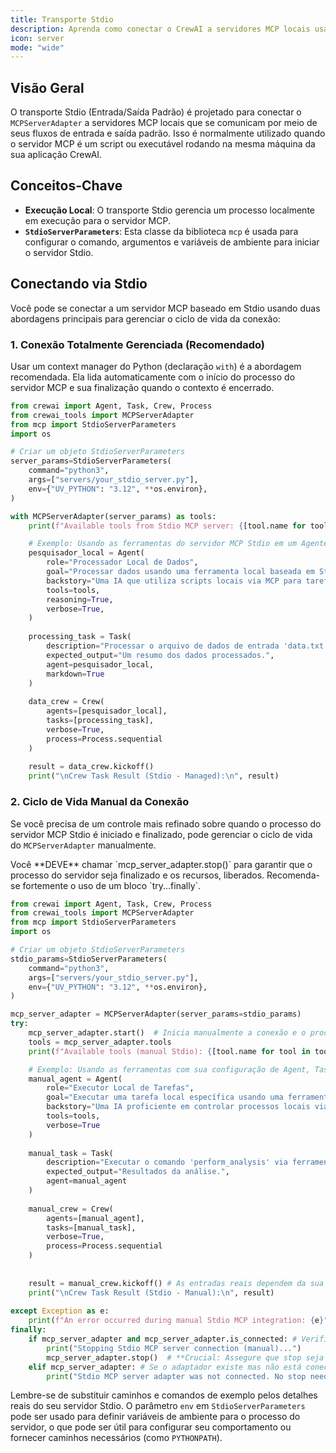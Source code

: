 ```yaml
---
title: Transporte Stdio
description: Aprenda como conectar o CrewAI a servidores MCP locais usando o mecanismo de transporte Stdio (Entrada/Saída Padrão).
icon: server
mode: "wide"
---
```


## Visão Geral

O transporte Stdio (Entrada/Saída Padrão) é projetado para conectar o `MCPServerAdapter` a servidores MCP locais que se comunicam por meio de seus fluxos de entrada e saída padrão. Isso é normalmente utilizado quando o servidor MCP é um script ou executável rodando na mesma máquina da sua aplicação CrewAI.

## Conceitos-Chave

- **Execução Local**: O transporte Stdio gerencia um processo localmente em execução para o servidor MCP.
- **`StdioServerParameters`**: Esta classe da biblioteca `mcp` é usada para configurar o comando, argumentos e variáveis de ambiente para iniciar o servidor Stdio.

## Conectando via Stdio

Você pode se conectar a um servidor MCP baseado em Stdio usando duas abordagens principais para gerenciar o ciclo de vida da conexão:

### 1. Conexão Totalmente Gerenciada (Recomendado)

Usar um context manager do Python (declaração `with`) é a abordagem recomendada. Ela lida automaticamente com o início do processo do servidor MCP e sua finalização quando o contexto é encerrado.

```python
from crewai import Agent, Task, Crew, Process
from crewai_tools import MCPServerAdapter
from mcp import StdioServerParameters
import os

# Criar um objeto StdioServerParameters
server_params=StdioServerParameters(
    command="python3", 
    args=["servers/your_stdio_server.py"],
    env={"UV_PYTHON": "3.12", **os.environ},
)

with MCPServerAdapter(server_params) as tools:
    print(f"Available tools from Stdio MCP server: {[tool.name for tool in tools]}")

    # Exemplo: Usando as ferramentas do servidor MCP Stdio em um Agente CrewAI
    pesquisador_local = Agent(
        role="Processador Local de Dados",
        goal="Processar dados usando uma ferramenta local baseada em Stdio.",
        backstory="Uma IA que utiliza scripts locais via MCP para tarefas especializadas.",
        tools=tools,
        reasoning=True,
        verbose=True,
    )
    
    processing_task = Task(
        description="Processar o arquivo de dados de entrada 'data.txt' e resumir seu conteúdo.",
        expected_output="Um resumo dos dados processados.",
        agent=pesquisador_local,
        markdown=True
    )
    
    data_crew = Crew(
        agents=[pesquisador_local],
        tasks=[processing_task],
        verbose=True,
        process=Process.sequential 
    )
   
    result = data_crew.kickoff()
    print("\nCrew Task Result (Stdio - Managed):\n", result)

```

### 2. Ciclo de Vida Manual da Conexão

Se você precisa de um controle mais refinado sobre quando o processo do servidor MCP Stdio é iniciado e finalizado, pode gerenciar o ciclo de vida do `MCPServerAdapter` manualmente.

<Info>
Você **DEVE** chamar `mcp_server_adapter.stop()` para garantir que o processo do servidor seja finalizado e os recursos, liberados. Recomenda-se fortemente o uso de um bloco `try...finally`.
</Info>

```python
from crewai import Agent, Task, Crew, Process
from crewai_tools import MCPServerAdapter
from mcp import StdioServerParameters
import os

# Criar um objeto StdioServerParameters
stdio_params=StdioServerParameters(
    command="python3", 
    args=["servers/your_stdio_server.py"],
    env={"UV_PYTHON": "3.12", **os.environ},
)

mcp_server_adapter = MCPServerAdapter(server_params=stdio_params)
try:
    mcp_server_adapter.start()  # Inicia manualmente a conexão e o processo do servidor
    tools = mcp_server_adapter.tools
    print(f"Available tools (manual Stdio): {[tool.name for tool in tools]}")

    # Exemplo: Usando as ferramentas com sua configuração de Agent, Task, Crew
    manual_agent = Agent(
        role="Executor Local de Tarefas",
        goal="Executar uma tarefa local específica usando uma ferramenta Stdio gerenciada manualmente.",
        backstory="Uma IA proficiente em controlar processos locais via MCP.",
        tools=tools,
        verbose=True
    )
    
    manual_task = Task(
        description="Executar o comando 'perform_analysis' via ferramenta Stdio.",
        expected_output="Resultados da análise.",
        agent=manual_agent
    )
    
    manual_crew = Crew(
        agents=[manual_agent],
        tasks=[manual_task],
        verbose=True,
        process=Process.sequential
    )
        
       
    result = manual_crew.kickoff() # As entradas reais dependem da sua ferramenta
    print("\nCrew Task Result (Stdio - Manual):\n", result)
            
except Exception as e:
    print(f"An error occurred during manual Stdio MCP integration: {e}")
finally:
    if mcp_server_adapter and mcp_server_adapter.is_connected: # Verifica se está conectado antes de parar
        print("Stopping Stdio MCP server connection (manual)...")
        mcp_server_adapter.stop()  # **Crucial: Assegure que stop seja chamado**
    elif mcp_server_adapter: # Se o adaptador existe mas não está conectado (ex.: start falhou)
        print("Stdio MCP server adapter was not connected. No stop needed or start failed.")

```

Lembre-se de substituir caminhos e comandos de exemplo pelos detalhes reais do seu servidor Stdio. O parâmetro `env` em `StdioServerParameters` pode ser usado para definir variáveis de ambiente para o processo do servidor, o que pode ser útil para configurar seu comportamento ou fornecer caminhos necessários (como `PYTHONPATH`).